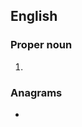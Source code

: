 {{also|mp|MP|.mp|m.p.|M-p}}
==English==

===Proper noun===
{{en-proper noun}}

# {{abbreviation of|en|{{pedlink|Masoretic Text|disp=masorah parva}}}}

===Anagrams===
* {{anagrams|en|a=mp|P. M.|P.M.|PM|p.m.|pm}}